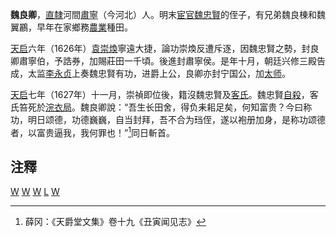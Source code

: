 '''魏良卿'''{{BD|？||1627年}}，[[直隸|直隸]]河間[[肅寧|肅寧]]（今河北）人。明末[[宦官|宦官]][[魏忠賢|魏忠賢]]的侄子，有兄弟魏良棟和魏翼鸝，早年在家鄉務[[農業|農業]]種田。

[[天启_(明朝)|天启]]六年（1626年）[[袁崇煥|袁崇煥]]寧遠大捷，論功崇煥反遭斥逐，因魏忠賢之勢，封良卿肅寧伯，予誥券，加賜莊田一千頃。後進封肅寧侯。是年十月，朝廷兴修三殿告成，太监[[李永贞|李永贞]]上奏魏忠賢有功，进爵上公，良卿亦封宁国公，加[[太师|太师]]。

[[天启_(明朝)|天启]]七年（1627年）十一月，崇禎即位後，籍沒魏忠賢及[[客氏|客氏]]。魏忠賢[[自殺|自殺]]，客氏笞死於[[浣衣局|浣衣局]]。魏良卿說：“吾生长田舍，得负耒耜足矣，何知富贵？今曰称功，明日颂德，功德巍巍，自当封拜，吾不合为珰侄，遂以袍册加身，是称功颂德者，以富贵逼我，我何罪也！”<ref>薛冈：《天爵堂文集》卷十九《丑寅闻见志》</ref>同日斬首。

==注釋==
{{Reflist}}

[[Category:明朝三公|W]]
[[Category:肃宁人|W]]
[[Category:明朝被處決者|W]]
[[Category:魏姓|L]]
[[Category:明朝侯爵|W]]